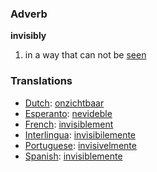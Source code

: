 === Adverb ===

'''invisibly'''

# in a way that can not be [[see]]n

=== Translations ===
*[[Dutch]]: [[onzichtbaar]]
*[[Esperanto]]: [[nevideble]]
*[[French]]: [[invisiblement]]
*[[Interlingua]]: [[invisibilemente]]
*[[Portuguese]]: [[invisivelmente]]
*[[Spanish]]: [[invisiblemente]]